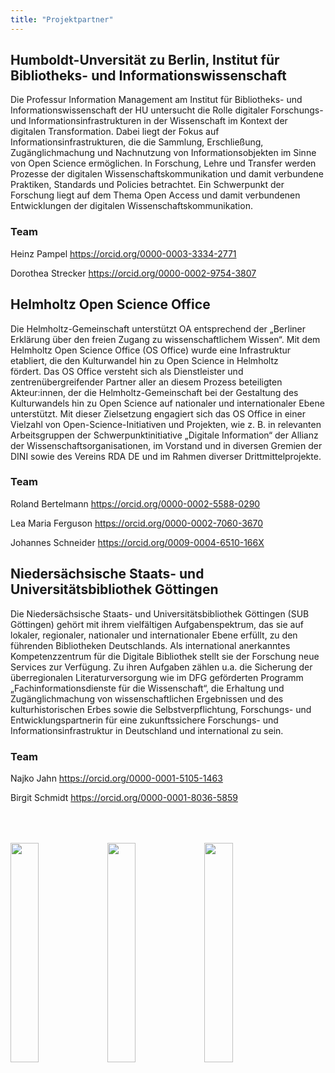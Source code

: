 ```yaml
---
title: "Projektpartner"
---
```


## Humboldt-Unversität zu Berlin, Institut für Bibliotheks- und Informationswissenschaft

Die Professur Information Management am Institut für Bibliotheks- und Informationswissenschaft der HU untersucht die Rolle digitaler Forschungs- und Informationsinfrastrukturen in der Wissenschaft im Kontext der digitalen Transformation. Dabei liegt der Fokus auf Informationsinfrastrukturen, die die Sammlung, Erschließung, Zugänglichmachung und Nachnutzung von Informationsobjekten im Sinne von Open Science ermöglichen. In Forschung, Lehre und Transfer werden Prozesse der digitalen Wissenschaftskommunikation und damit verbundene Praktiken, Standards und Policies betrachtet. Ein Schwerpunkt der Forschung liegt auf dem Thema Open Access und damit verbundenen Entwicklungen der digitalen Wissenschaftskommunikation.

### Team

Heinz Pampel <https://orcid.org/0000-0003-3334-2771>

Dorothea Strecker <https://orcid.org/0000-0002-9754-3807>

## Helmholtz Open Science Office

Die Helmholtz-Gemeinschaft unterstützt OA entsprechend der „Berliner Erklärung über den freien Zugang zu wissenschaftlichem Wissen“. Mit dem Helmholtz Open Science Office (OS Office) wurde eine Infrastruktur etabliert, die den Kulturwandel hin zu Open Science in Helmholtz fördert. Das OS Office versteht sich als Dienstleister und zentrenübergreifender Partner aller an diesem Prozess beteiligten Akteur:innen, der die Helmholtz-Gemeinschaft bei der Gestaltung des Kulturwandels hin zu Open Science auf nationaler und internationaler Ebene unterstützt. Mit dieser Zielsetzung engagiert sich das OS Office in einer Vielzahl von Open-Science-Initiativen und Projekten, wie z. B. in relevanten Arbeitsgruppen der Schwerpunktinitiative „Digitale Information“ der Allianz der Wissenschaftsorganisationen, im Vorstand und in diversen Gremien der DINI sowie des Vereins RDA DE und im Rahmen diverser Drittmittelprojekte.

### Team

Roland Bertelmann <https://orcid.org/0000-0002-5588-0290>

Lea Maria Ferguson <https://orcid.org/0000-0002-7060-3670>

Johannes Schneider <https://orcid.org/0009-0004-6510-166X>

## Niedersächsische Staats- und Universitätsbibliothek Göttingen

Die Niedersächsische Staats- und Universitätsbibliothek Göttingen (SUB Göttingen) gehört mit ihrem vielfältigen Aufgabenspektrum, das sie auf lokaler, regionaler, nationaler und internationaler Ebene erfüllt, zu den führenden Bibliotheken Deutschlands. Als international anerkanntes Kompetenzzentrum für die Digitale Bibliothek stellt sie der Forschung neue Services zur Verfügung. Zu ihren Aufgaben zählen u.a. die Sicherung der überregionalen Literaturversorgung wie im DFG geförderten Programm „Fachinformationsdienste für die Wissenschaft“, die Erhaltung und Zugänglichmachung von wissenschaftlichen Ergebnissen und des kulturhistorischen Erbes sowie die Selbstverpflichtung, Forschungs- und Entwicklungspartnerin für eine zukunftssichere Forschungs- und Informationsinfrastruktur in Deutschland und international zu sein.

### Team

Najko Jahn <https://orcid.org/0000-0001-5105-1463>

Birgit Schmidt <https://orcid.org/0000-0001-8036-5859>

[![](images/helmholtz_os_office.png){width=30% style="margin-top: 50px;"}](https://os.helmholtz.de/) [![](images/SUB_centered_cmyk.png){width=30% style="margin-top: 50px;"}](https://www.sub.uni-goettingen.de) [![](images/hu.png){width=30% style="margin-top: 50px;"}](https://www.ibi.hu-berlin.de/de/forschung/infomanagement)
